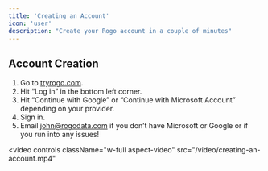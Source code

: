 ```yaml
---
title: 'Creating an Account'
icon: 'user'
description: "Create your Rogo account in a couple of minutes"
---
```


## Account Creation

1. Go to [tryrogo.com](https://tryrogo.com/).
2. Hit “Log in” in the bottom left corner.
3. Hit “Continue with Google” or “Continue with Microsoft Account” depending on your provider.
4. Sign in.
5. Email [john@rogodata.com](mailto:john@rogodata.com) if you don’t have Microsoft or Google or if you run into any issues!

<video
  controls
  className="w-full aspect-video"
  src="/video/creating-an-account.mp4"
></video>






